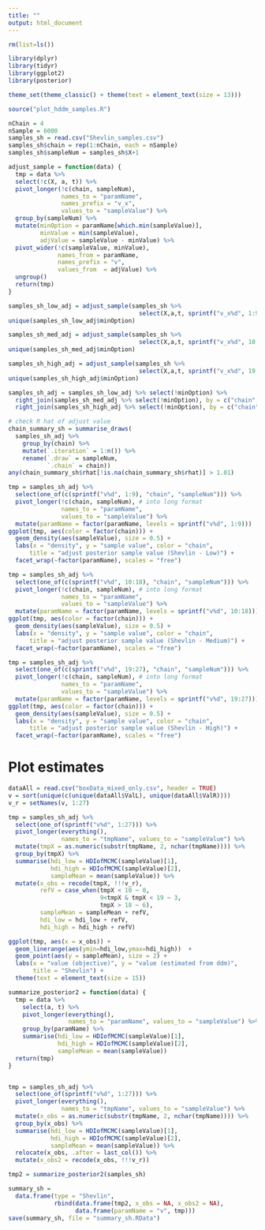 ```yaml
---
title: ""
output: html_document
---
```


```r
rm(list=ls()) 

library(dplyr)
library(tidyr)
library(ggplot2)
library(posterior)

theme_set(theme_classic() + theme(text = element_text(size = 13)))
```


```r
source("plot_hddm_samples.R")
```


```r
nChain = 4
nSample = 6000
samples_sh = read.csv("Shevlin_samples.csv")
samples_sh$chain = rep(1:nChain, each = nSample)
samples_sh$sampleNum = samples_sh$X+1
```

```r
adjust_sample = function(data) {
  tmp = data %>% 
  select(!c(X, a, t)) %>% 
  pivot_longer(!c(chain, sampleNum), 
               names_to = "paramName", 
               names_prefix = "v_x",
               values_to = "sampleValue") %>%
  group_by(sampleNum) %>% 
  mutate(minOption = paramName[which.min(sampleValue)],
         minValue = min(sampleValue),
         adjValue = sampleValue - minValue) %>%
  pivot_wider(!c(sampleValue, minValue), 
              names_from = paramName, 
              names_prefix = "v",
              values_from  = adjValue) %>%
  ungroup() 
  return(tmp)
}
```

```r
samples_sh_low_adj = adjust_sample(samples_sh %>% 
                                     select(X,a,t, sprintf("v_x%d", 1:9), chain, sampleNum))
unique(samples_sh_low_adj$minOption)
```

```r
samples_sh_med_adj = adjust_sample(samples_sh %>% 
                                     select(X,a,t, sprintf("v_x%d", 10:18), chain, sampleNum))
unique(samples_sh_med_adj$minOption)
```

```r
samples_sh_high_adj = adjust_sample(samples_sh %>% 
                                     select(X,a,t, sprintf("v_x%d", 19:27), chain, sampleNum))
unique(samples_sh_high_adj$minOption)
```

```r
samples_sh_adj = samples_sh_low_adj %>% select(!minOption) %>% 
  right_join(samples_sh_med_adj %>% select(!minOption), by = c("chain", "sampleNum")) %>% 
  right_join(samples_sh_high_adj %>% select(!minOption), by = c("chain", "sampleNum"))
```


```r
# check R hat of adjust value 
chain_summary_sh = summarise_draws(
  samples_sh_adj %>%  
    group_by(chain) %>% 
    mutate(`.iteration` = 1:n()) %>%
    rename(`.draw` = sampleNum, 
           `.chain` = chain))
any(chain_summary_sh$rhat[!is.na(chain_summary_sh$rhat)] > 1.01)
```

```r
tmp = samples_sh_adj %>% 
  select(one_of(c(sprintf("v%d", 1:9), "chain", "sampleNum"))) %>% 
  pivot_longer(!c(chain, sampleNum), # into long format
               names_to = "paramName", 
               values_to = "sampleValue") %>%
  mutate(paramName = factor(paramName, levels = sprintf("v%d", 1:9)))
ggplot(tmp, aes(color = factor(chain))) +
  geom_density(aes(sampleValue), size = 0.5) +
  labs(x = "density", y = "sample value", color = "chain",
      title = "adjust posterior sample value (Shevlin - Low)") +
  facet_wrap(~factor(paramName), scales = "free")
```

```r
tmp = samples_sh_adj %>% 
  select(one_of(c(sprintf("v%d", 10:18), "chain", "sampleNum"))) %>% 
  pivot_longer(!c(chain, sampleNum), # into long format
               names_to = "paramName", 
               values_to = "sampleValue") %>%
  mutate(paramName = factor(paramName, levels = sprintf("v%d", 10:18)))
ggplot(tmp, aes(color = factor(chain))) +
  geom_density(aes(sampleValue), size = 0.5) +
  labs(x = "density", y = "sample value", color = "chain",
      title = "adjust posterior sample value (Shevlin - Medium)") +
  facet_wrap(~factor(paramName), scales = "free")
```

```r
tmp = samples_sh_adj %>% 
  select(one_of(c(sprintf("v%d", 19:27), "chain", "sampleNum"))) %>% 
  pivot_longer(!c(chain, sampleNum), # into long format
               names_to = "paramName", 
               values_to = "sampleValue") %>%
  mutate(paramName = factor(paramName, levels = sprintf("v%d", 19:27)))
ggplot(tmp, aes(color = factor(chain))) +
  geom_density(aes(sampleValue), size = 0.5) +
  labs(x = "density", y = "sample value", color = "chain",
      title = "adjust posterior sample value (Shevlin - High)") +
  facet_wrap(~factor(paramName), scales = "free")
```

# Plot estimates
```r
dataAll = read.csv("boxData_mixed_only.csv", header = TRUE)
v = sort(unique(c(unique(dataAll$ValL), unique(dataAll$ValR))))
v_r = setNames(v, 1:27)

tmp = samples_sh_adj %>% 
  select(one_of(sprintf("v%d", 1:27))) %>% 
  pivot_longer(everything(), 
               names_to = "tmpName", values_to = "sampleValue") %>%
  mutate(tmpX = as.numeric(substr(tmpName, 2, nchar(tmpName)))) %>%
  group_by(tmpX) %>% 
  summarise(hdi_low = HDIofMCMC(sampleValue)[1],
            hdi_high = HDIofMCMC(sampleValue)[2],
            sampleMean = mean(sampleValue)) %>% 
  mutate(x_obs = recode(tmpX, !!!v_r), 
         refV = case_when(tmpX < 10 ~ 0, 
                          9<tmpX & tmpX < 19 ~ 3, 
                          tmpX > 18 ~ 6), 
         sampleMean = sampleMean + refV, 
         hdi_low = hdi_low + refV, 
         hdi_high = hdi_high + refV)
```

```r
ggplot(tmp, aes(x = x_obs)) + 
  geom_linerange(aes(ymin=hdi_low,ymax=hdi_high))  +
  geom_point(aes(y = sampleMean), size = 2) + 
  labs(x = "value (objective)", y = "value (estimated from ddm)", 
       title = "Shevlin") + 
  theme(text = element_text(size = 15))
```


```r
summarize_posterior2 = function(data) {
  tmp = data %>% 
    select(a, t) %>% 
    pivot_longer(everything(), 
                 names_to = "paramName", values_to = "sampleValue") %>%
    group_by(paramName) %>% 
    summarise(hdi_low = HDIofMCMC(sampleValue)[1],
              hdi_high = HDIofMCMC(sampleValue)[2],
              sampleMean = mean(sampleValue))
  return(tmp)
}


tmp = samples_sh_adj %>% 
  select(one_of(sprintf("v%d", 1:27))) %>% 
  pivot_longer(everything(), 
               names_to = "tmpName", values_to = "sampleValue") %>%
  mutate(x_obs = as.numeric(substr(tmpName, 2, nchar(tmpName)))) %>%
  group_by(x_obs) %>% 
  summarise(hdi_low = HDIofMCMC(sampleValue)[1],
            hdi_high = HDIofMCMC(sampleValue)[2],
            sampleMean = mean(sampleValue)) %>% 
  relocate(x_obs, .after = last_col()) %>%
  mutate(x_obs2 = recode(x_obs, !!!v_r))

tmp2 = summarize_posterior2(samples_sh)

summary_sh = 
  data.frame(type = "Shevlin", 
             rbind(data.frame(tmp2, x_obs = NA, x_obs2 = NA), 
                   data.frame(paramName = "v", tmp)))
save(summary_sh, file = "summary_sh.RData")
```

